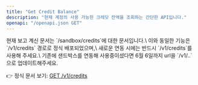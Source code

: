 ```yaml
---
title: "Get Credit Balance"
description: "현재 계정의 사용 가능한 크레딧 잔액을 조회하는 간단한 API입니다."
openapi: "/openapi.json GET"
---
```


<Warning>
  현재 보고 계신 문서는 `/sandbox/credits`에 대한 문서입니다.\
  이와 동일한 기능은 `/v1/credits` 경로로 정식 배포되었으며,\
  새로운 연동 시에는 반드시 `/v1/credits`를 사용해 주세요.\
  기존에 샌드박스를 연동해 사용중이셨다면 6월 6일까지 url을 `/v1/..`으로 업데이트해주세요.

  👉 정식 문서 보기: [GET /v1/credits](/ko/api-reference/endpoints/get-credit-balance)
</Warning>